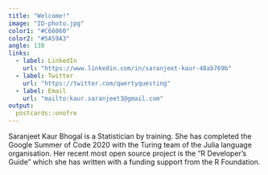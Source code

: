 ---
title: "Welcome!"
image: "ID-photo.jpg"
color1: "#C66060"
color2: "#5A59A3"
angle: 130
links:
  - label: LinkedIn
    url: "https://www.linkedin.com/in/saranjeet-kaur-48ab769b"
  - label: Twitter
    url: "https://twitter.com/qwertyquesting"
  - label: Email
    url: "mailto:kaur.saranjeet3@gmail.com"
output:
  postcards::onofre
---
 
Saranjeet Kaur Bhogal is a Statistician by training. She has completed the Google Summer of Code 2020 with the Turing team of the Julia language organisation. Her recent most open source project is the "R Developer's Guide" which she has written with a funding support from the R Foundation.
